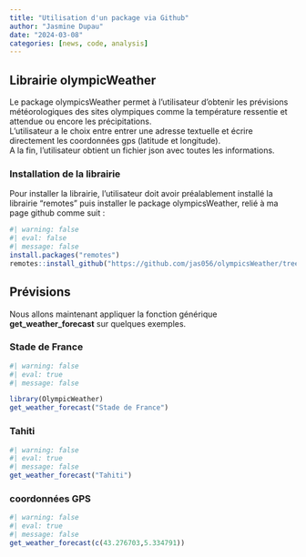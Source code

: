 ```yaml
---
title: "Utilisation d'un package via Github"
author: "Jasmine Dupau"
date: "2024-03-08"
categories: [news, code, analysis]
---
```


## Librairie olympicWeather

Le package olympicsWeather permet à l'utilisateur d'obtenir les prévisions météorologiques des sites olympiques comme la température ressentie et attendue ou encore les précipitations.\
L'utilisateur a le choix entre entrer une adresse textuelle et écrire directement les coordonnées gps (latitude et longitude).\
A la fin, l'utilisateur obtient un fichier json avec toutes les informations.

### Installation de la librairie

Pour installer la librairie, l'utilisateur doit avoir préalablement installé la librairie "remotes" puis installer le package olympicsWeather, relié à ma page github comme suit :

```r
#| warning: false
#| eval: false
#| message: false
install.packages("remotes")
remotes::install_github("https://github.com/jas056/olympicsWeather/tree/master")
```

## Prévisions

Nous allons maintenant appliquer la fonction générique **get_weather_forecast** sur quelques exemples.

### Stade de France

```r
#| warning: false
#| eval: true
#| message: false

library(OlympicWeather)
get_weather_forecast("Stade de France")
```

### Tahiti

```r
#| warning: false
#| eval: true
#| message: false
get_weather_forecast("Tahiti")
```

### coordonnées GPS

```r
#| warning: false
#| eval: true
#| message: false
get_weather_forecast(c(43.276703,5.334791))
```
